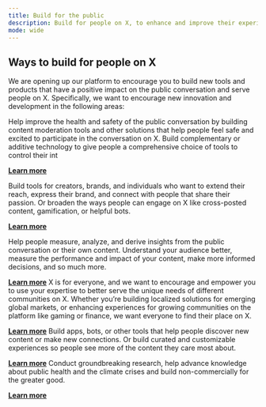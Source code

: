 ```yaml
---
title: Build for the public
description: Build for people on X, to enhance and improve their experience on the platform.
mode: wide
---
```


## Ways to build for people on X

We are opening up our platform to encourage you to build new tools and products that have a positive impact on the public conversation and serve people on X. Specifically, we want to encourage new innovation and development in the following areas:

<CardGroup>
  <Card title="Moderate conversations for health and safety" icon="bullhorn" iconType="solid">
  Help improve the health and safety of the public conversation by building content moderation tools and other solutions that help people feel safe and excited to participate in the conversation on X. Build complementary or additive technology to give people a comprehensive choice of tools to control their int

  [**Learn more**](/x-api/what-to-build#moderate-conversations-for-health-and-safety) <Icon icon="arrow-right"/>
  </Card>

  <Card title="Enable creation and personal expression" icon="bullhorn" iconType="solid">
  Build tools for creators, brands, and individuals who want to extend their reach, express their brand, and connect with people that share their passion. Or broaden the ways people can engage on X like cross-posted content, gamification, or helpful bots.

  [**Learn more**](/x-api/what-to-build#enable-creation-and-personal-expression) <Icon icon="arrow-right"/>
  </Card>

  <Card title="Measure and analyze “what’s happening”" icon="bullhorn" iconType="solid">
  Help people measure, analyze, and derive insights from the public conversation or their own content. Understand your audience better, measure the performance and impact of your content, make more informed decisions, and so much more.

  [**Learn more**](/x-api/what-to-build#measure-and-analyze-whats-happening) <Icon icon="arrow-right"/>
  </Card>
  <Card title="Improve community experiences " icon="bullhorn" iconType="solid">
  X is for everyone, and we want to encourage and empower you to use your expertise to better serve the unique needs of different communities on X. Whether you’re building localized solutions for emerging global markets, or enhancing experiences for growing communities on the platform like gaming or finance, we want everyone to find their place on X.

  [**Learn more**](/x-api/what-to-build#improve-community-experiences) <Icon icon="arrow-right"/>
  </Card>
  <Card title="Curate and recommend content" icon="bullhorn" iconType="solid">
  Build apps, bots, or other tools that help people discover new content or make new connections. Or build curated and customizable experiences so people see more of the content they care most about.

  [**Learn more**](/x-api/what-to-build#curate-and-recommend-content) <Icon icon="arrow-right"/>
  </Card>
  <Card title="Impact the greater good" icon="bullhorn" iconType="solid">
  Conduct groundbreaking research, help advance knowledge about public health and the climate crises and build non-commercially for the greater good.

  [**Learn more**](/x-api/what-to-build#impact-the-greater-good) <Icon icon="arrow-right"/>
  </Card>
</CardGroup>
